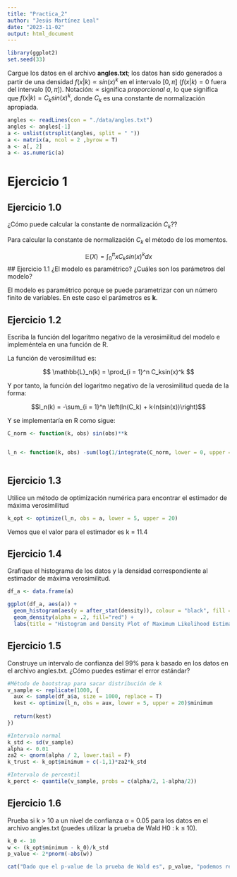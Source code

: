 ```yaml
---
title: "Practica_2"
author: "Jesús Martínez Leal"
date: "2023-11-02"
output: html_document
---
```


```r
library(ggplot2)
set.seed(33)
```


Cargue los datos en el archivo **angles.txt**; los datos han sido generados a partir de una densidad $f(x|k) ∝ sin(x)^k$ en el intervalo $[0, π]$ $(f(x|k) = 0$ fuera del intervalo $[0, π]$). Notación: ∝ significa *proporcional a*, lo que significa que $f(x|k) = C_ksin(x)^k$, donde $C_k$ es una constante de normalización apropiada.

```r
angles <- readLines(con = "./data/angles.txt")
angles <- angles[-1]
a <- unlist(strsplit(angles, split = " "))
a <- matrix(a, ncol = 2 ,byrow = T)
a <- a[, 2]
a <- as.numeric(a)
```


# Ejercicio 1

## Ejercicio 1.0 
¿Cómo puede calcular la constante de normalización $C_k?$?

Para calcular la constante de normalización $C_k$ el método de los momentos.

$$\mathbb{E}(X) = \int_{0}^\pi xC_ksin(x)^k dx$$
## Ejercicio 1.1 ¿El modelo es paramétrico? ¿Cuáles son los parámetros del modelo?

El modelo es paramétrico porque se puede parametrizar con un número finito de variables. En este caso el parámetros es **k**.

## Ejercicio 1.2

Escriba la función del logaritmo negativo de la verosimilitud del modelo e impleméntela en una función de R.

La función de verosimilitud es:

$$ \mathbb{L}_n(k) = \prod_{i = 1}^n  C_ksin(x)^k $$

Y por tanto, la función del logaritmo negativo de la verosimilitud queda de la forma:

$$l_n(k) = -\sum_{i = 1}^n \left(ln(C_k) + k·ln(sin(x))\right)$$

Y se implementaría en R como sigue:

```r
C_norm <- function(k, obs) sin(obs)**k


l_n <- function(k, obs) -sum(log(1/integrate(C_norm, lower = 0, upper = 3.14, k = k)$value) + k*log(sin(obs)))



```

## Ejercicio 1.3

Utilice un método de optimización numérica para encontrar el estimador de máxima verosimilitud


```r
k_opt <- optimize(l_n, obs = a, lower = 5, upper = 20)
```
Vemos que el valor para el estimador es k = 11.4

## Ejercicio 1.4

Grafique el histograma de los datos y la densidad correspondiente al estimador de máxima verosimilitud.

```r
df_a <- data.frame(a)

ggplot(df_a, aes(a)) +
  geom_histogram(aes(y = after_stat(density)), colour = "black", fill = "white") +
  geom_density(alpha = .2, fill="red") +
  labs(title = "Histogram and Density Plot of Maximum Likelihood Estimator", x = "Data", y = "Density")

```

## Ejercicio 1.5

Construye un intervalo de confianza del 99% para k basado en los datos en el archivo angles.txt. ¿Cómo puedes estimar el error estándar?

```r
#Método de bootstrap para sacar distribución de k
v_sample <- replicate(1000, {
  aux <- sample(df_a$a, size = 1000, replace = T)
  kest <- optimize(l_n, obs = aux, lower = 5, upper = 20)$minimum
  
  return(kest)
})

#Intervalo normal
k_std <- sd(v_sample)
alpha <- 0.01
za2 <- qnorm(alpha / 2, lower.tail = F)
k_trust <- k_opt$minimum + c(-1,1)*za2*k_std

#Intervalo de percentil
k_perct <- quantile(v_sample, probs = c(alpha/2, 1-alpha/2))

```

## Ejercicio 1.6

Prueba si k > 10 a un nivel de confianza α = 0.05 para los datos en el archivo angles.txt (puedes utilizar la prueba de Wald H0 : k ≤ 10).

```r
k_0 <- 10
w <- (k_opt$minimum - k_0)/k_std
p_value <- 2*pnorm(-abs(w))

cat("Dado que el p-value de la prueba de Wald es", p_value, "podemos rechazar la hipótesis nula (H0 : k ≤ 10)")


```

